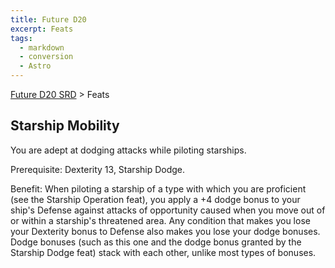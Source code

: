 ```yaml
---
title: Future D20
excerpt: Feats
tags:
  - markdown
  - conversion
  - Astro
---
```






[Future D20 SRD]( / ) > Feats




## Starship Mobility


You are adept at dodging attacks while piloting starships.


Prerequisite: Dexterity 13, Starship Dodge.


Benefit: When piloting a starship of a type with which you are proficient (see the Starship Operation feat), you apply a +4 dodge bonus to your ship's Defense against attacks of opportunity caused when you move out of or within a starship's threatened area. Any condition that makes you lose your Dexterity bonus to Defense also makes you lose your dodge bonuses. Dodge bonuses (such as this one and the dodge bonus granted by the Starship Dodge feat) stack with each other, unlike most types of bonuses.



